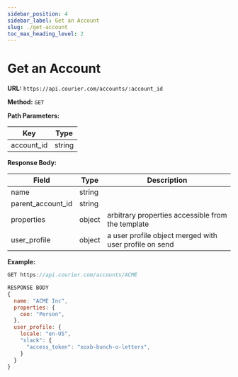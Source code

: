 ```yaml
---
sidebar_position: 4
sidebar_label: Get an Account
slug: ./get-account
toc_max_heading_level: 2
---
```


# Get an Account

**URL:** `https://api.courier.com/accounts/:account_id`

**Method:** `GET`

**Path Parameters:**

| Key        | Type   |
| ---------- | ------ |
| account_id | string |

**Response Body:**

| Field             | Type   | Description                                            |
| ----------------- | ------ | ------------------------------------------------------ |
| name              | string |                                                        |
| parent_account_id | string |                                                        |
| properties        | object | arbitrary properties accessible from the template      |
| user_profile      | object | a user profile object merged with user profile on send |

**Example:**

```js
GET https://api.courier.com/accounts/ACME

RESPONSE BODY
{
  name: "ACME Inc",
  properties: {
    ceo: "Person",
  },
  user_profile: {
    locale: "en-US",
    "slack": {
      "access_token": "xoxb-bunch-o-letters",
    }
  }
}
```
